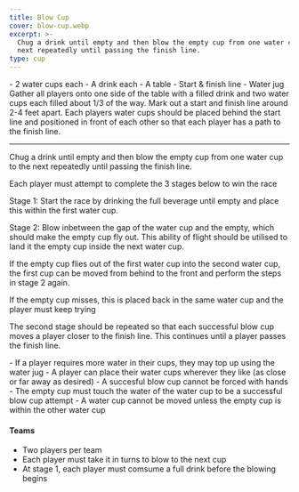 ```yaml
---
title: Blow Cup
cover: blow-cup.webp
excerpt: >-
  Chug a drink until empty and then blow the empty cup from one water cup to the
  next repeatedly until passing the finish line.
type: cup
---
```


<GameHero
  cover="/images/blow-cup.webp"
  alt="Blow Cup"
/>

<GameSection title="Equipment" icon="/images/liquor.webp">
-   2 water cups each
-   A drink each
-   A table
-   Start & finish line
-   Water jug
</GameSection>

<GameSection title="Setup" icon="/images/settings.webp">
Gather all players onto one side of the table with a filled drink and two water cups each filled about 1/3 of the way. Mark out a start and finish line around 2-4 feet apart. Each players water cups should be placed behind the start line and positioned in front of each other so that each player has a path to the finish line.

* * *
</GameSection>

<GameSection title="Aim of the Game" icon="/images/target.webp">
<p>Chug a drink until empty and then blow the empty cup from one water cup to the next repeatedly until passing the finish line.</p>
</GameSection>

<GameSection title="How to Play" icon="/images/question.webp">
Each player must attempt to complete the 3 stages below to win the race

Stage 1: Start the race by drinking the full beverage until empty and place this within the first water cup.

Stage 2: Blow inbetween the gap of the water cup and the empty, which should make the empty cup fly out. This ability of flight should be utilised to land it the empty cup inside the next water cup.

If the empty cup flies out of the first water cup into the second water cup, the first cup can be moved from behind to the front and perform the steps in stage 2 again.

If the empty cup misses, this is placed back in the same water cup and the player must keep trying

The second stage should be repeated so that each successful blow cup moves a player closer to the finish line. This continues until a player passes the finish line.
</GameSection>

<GameSection title="Rules" icon="/images/rules.webp">
-   If a player requires more water in their cups, they may top up using the water jug
-   A player can place their water cups wherever they like (as close or far away as desired)
-   A succesful blow cup cannot be forced with hands
-   The empty cup must touch the water of the water cup to be a successful blow cup attempt
-   A water cup cannot be moved unless the empty cup is within the other water cup
</GameSection>

<GameSection title="Special Edition" icon="/images/special.webp">

<h4>Teams</h4>

-   Two players per team
-   Each player must take it in turns to blow to the next cup
-   At stage 1, each player must comsume a full drink before the blowing begins
</GameSection>

<ShareButtons title="Blow Cup" />

<FeedbackCard>
</FeedbackCard>
